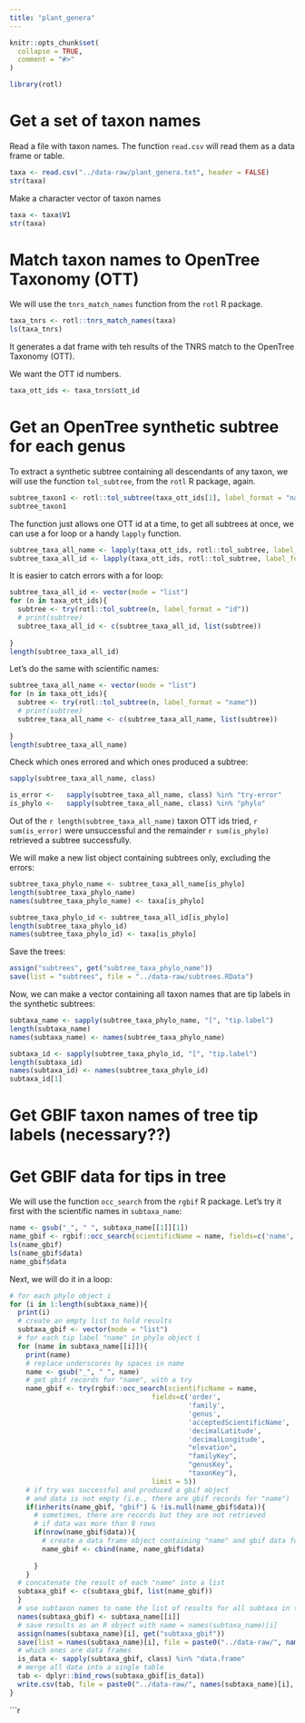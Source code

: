 ```yaml
---
title: "plant_genera"
---
```


```r
knitr::opts_chunk$set(
  collapse = TRUE,
  comment = "#>"
)
```

```r
library(rotl)
```

# Get a set of taxon names

Read a file with taxon names. The function `read.csv` will read them as a data frame or table.

```r
taxa <- read.csv("../data-raw/plant_genera.txt", header = FALSE)
str(taxa)
```

Make a character vector of taxon names
```r

taxa <- taxa$V1
str(taxa)
```

# Match taxon names to OpenTree Taxonomy (OTT)

We will use the `tnrs_match_names` function from the `rotl` R package.
```r
taxa_tnrs <- rotl::tnrs_match_names(taxa)
ls(taxa_tnrs)
```
It generates a dat frame with teh results of the TNRS match to the OpenTree Taxonomy (OTT).

We want the OTT id numbers.

```r
taxa_ott_ids <- taxa_tnrs$ott_id
```

# Get an OpenTree synthetic subtree for each genus

To extract a synthetic subtree containing all descendants of any taxon, we will use the function `tol_subtree`, from the `rotl` R package, again.

```r
subtree_taxon1 <- rotl::tol_subtree(taxa_ott_ids[1], label_format = "name")
subtree_taxon1
```

The function just allows one OTT id at a time, to get all subtrees at once, we can use a for loop or a handy `lapply` function.

```r
subtree_taxa_all_name <- lapply(taxa_ott_ids, rotl::tol_subtree, label_format = "name")
subtree_taxa_all_id <- lapply(taxa_ott_ids, rotl::tol_subtree, label_format = "id")
```
It is easier to catch errors with a for loop:

```r
subtree_taxa_all_id <- vector(mode = "list")
for (n in taxa_ott_ids){
  subtree <- try(rotl::tol_subtree(n, label_format = "id"))
  # print(subtree)
  subtree_taxa_all_id <- c(subtree_taxa_all_id, list(subtree))
  
}
length(subtree_taxa_all_id)
```

Let's do the same with scientific names:

```r
subtree_taxa_all_name <- vector(mode = "list")
for (n in taxa_ott_ids){
  subtree <- try(rotl::tol_subtree(n, label_format = "name"))
  # print(subtree)
  subtree_taxa_all_name <- c(subtree_taxa_all_name, list(subtree))
  
}
length(subtree_taxa_all_name)
```
Check which ones errored and which ones produced a subtree:

```r
sapply(subtree_taxa_all_name, class)

is_error <-   sapply(subtree_taxa_all_name, class) %in% "try-error"
is_phylo <-   sapply(subtree_taxa_all_name, class) %in% "phylo"
```

Out of the `r length(subtree_taxa_all_name)` taxon OTT ids tried, `r sum(is_error)` were unsuccessful and the remainder `r sum(is_phylo)` retrieved a subtree successfully.

We will make a new list object containing subtrees only, excluding the errors:

```r
subtree_taxa_phylo_name <- subtree_taxa_all_name[is_phylo]
length(subtree_taxa_phylo_name)
names(subtree_taxa_phylo_name) <- taxa[is_phylo]

subtree_taxa_phylo_id <- subtree_taxa_all_id[is_phylo]
length(subtree_taxa_phylo_id)
names(subtree_taxa_phylo_id) <- taxa[is_phylo]

```

Save the trees:

```r
assign("subtrees", get("subtree_taxa_phylo_name"))
save(list = "subtrees", file = "../data-raw/subtrees.RData")
```


Now, we can make a vector containing all taxon names that are tip labels in the synthetic subtrees:

```r
subtaxa_name <- sapply(subtree_taxa_phylo_name, "[", "tip.label")
length(subtaxa_name)
names(subtaxa_name) <- names(subtree_taxa_phylo_name)

subtaxa_id <- sapply(subtree_taxa_phylo_id, "[", "tip.label")
length(subtaxa_id)
names(subtaxa_id) <- names(subtree_taxa_phylo_id)
subtaxa_id[1]
```


# Get GBIF taxon names of tree tip labels (necessary??)

# Get GBIF data for tips in tree

We will use the function `occ_search` from the `rgbif` R package.
Let's try it first with the scientific names in `subtaxa_name`:

```r

name <- gsub("_", " ", subtaxa_name[[1]][1])
name_gbif <- rgbif::occ_search(scientificName = name, fields=c('name','decimalLatitude', 'decimalLongitude'), limit = 100)
ls(name_gbif)
ls(name_gbif$data)
name_gbif$data
```

Next, we will do it in a loop:

```r
# for each phylo object i
for (i in 1:length(subtaxa_name)){
  print(i)
  # create an empty list to hold results
  subtaxa_gbif <- vector(mode = "list")
  # for each tip label "name" in phylo object i
  for (name in subtaxa_name[[i]]){
    print(name)
    # replace underscores by spaces in name
    name <- gsub("_", " ", name)
    # get gbif records for "name", with a try
    name_gbif <- try(rgbif::occ_search(scientificName = name, 
                                   fields=c('order',
                                            'family',
                                            'genus',
                                            'acceptedScientificName',
                                            'decimalLatitude', 
                                            'decimalLongitude', 
                                            "elevation", 
                                            "familyKey", 
                                            "genusKey", 
                                            "taxonKey"),
                                   limit = 5))
    # if try was successful and produced a gbif object
    # and data is not empty (i.e., there are gbif records for "name")
    if(inherits(name_gbif, "gbif") & !is.null(name_gbif$data)){
      # sometimes, there are records but they are not retrieved
      # if data was more than 0 rows
      if(nrow(name_gbif$data)){
        # create a data frame object containing "name" and gbif data for "name"
        name_gbif <- cbind(name, name_gbif$data)
        
      }
    }
  # concatenate the result of each "name" into a list
  subtaxa_gbif <- c(subtaxa_gbif, list(name_gbif))
  }
  # use subtaxon names to name the list of results for all subtaxa in taxa
  names(subtaxa_gbif) <- subtaxa_name[[i]]
  # save results as an R object with name = names(subtaxa_name)[i]
  assign(names(subtaxa_name)[i], get("subtaxa_gbif"))
  save(list = names(subtaxa_name)[i], file = paste0("../data-raw/", names(subtaxa_name)[i], ".RData"))
  # which ones are data frames
  is_data <- sapply(subtaxa_gbif, class) %in% "data.frame"
  # merge all data into a single table
  tab <- dplyr::bind_rows(subtaxa_gbif[is_data])
  write.csv(tab, file = paste0("../data-raw/", names(subtaxa_name)[i], ".csv"))
}

```

```r
